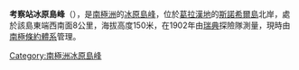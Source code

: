 {{expand|time=2014-01-02T17:22:33+00:00}}
{{unreferenced|time=2014-01-02T17:22:33+00:00}}
{{coord|64|23|S|57|3|W|display=title}}

'''考察站冰原島峰'''（{{lang-sv|Station Nunatak}}），是[[南極洲|南極洲]]的[[冰原島峰|冰原島峰]]，位於[[葛拉漢地|葛拉漢地]]的[[斯諾希爾島|斯諾希爾島]]北岸，處於該島東端西南面8公里，海拔高度150米，在1902年由[[瑞典|瑞典]]探險隊測量，現時由[[南極條約體系|南極條約體系]]管理。

{{Antarctica-geo-stub}}
[[Category:南極洲冰原島峰|Category:南極洲冰原島峰]]
